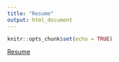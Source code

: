 ```yaml
---
title: "Resume"
output: html_document
---
```


```r
knitr::opts_chunk$set(echo = TRUE)
```

[Resume](SamanthaGiardinaResume.pdf)